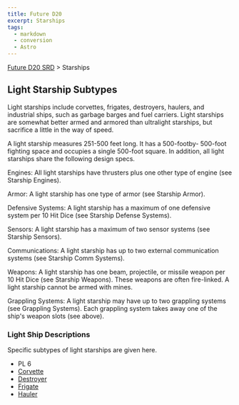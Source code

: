 ```yaml
---
title: Future D20
excerpt: Starships
tags:
  - markdown
  - conversion
  - Astro
---
```






[Future D20 SRD]( / ) > Starships




## Light Starship Subtypes


Light starships include corvettes, frigates, destroyers, haulers, and industrial ships, such as garbage barges and fuel carriers. Light starships are somewhat better armed and armored than ultralight starships, but sacrifice a little in the way of speed.


A light starship measures 251-500 feet long. It has a 500-footby- 500-foot fighting space and occupies a single 500-foot square. In addition, all light starships share the following design specs.


Engines: All light starships have thrusters plus one other type of engine (see Starship Engines).


Armor: A light starship has one type of armor (see Starship Armor).


Defensive Systems: A light starship has a maximum of one defensive system per 10 Hit Dice (see Starship Defense Systems).


Sensors: A light starship has a maximum of two sensor systems (see Starship Sensors).


Communications: A light starship has up to two external communication systems (see Starship Comm Systems).


Weapons: A light starship has one beam, projectile, or missile weapon per 10 Hit Dice (see Starship Weapons). These weapons are often fire-linked. A light starship cannot be armed with mines.


Grappling Systems: A light starship may have up to two grappling systems (see Grappling Systems). Each grappling
system takes away one of the ship's weapon slots (see above).


### Light Ship Descriptions


Specific subtypes of light starships are given here.


- PL 6
- [Corvette](future-d20-srd-starships-starship-types-light-starship-subtypes-corvette)
- [Destroyer](future-d20-srd-starships-starship-types-light-starship-subtypes-destroyer)
- [Frigate](future-d20-srd-starships-starship-types-light-starship-subtypes-frigate)
- [Hauler](future-d20-srd-starships-starship-types-light-starship-subtypes-hauler)



